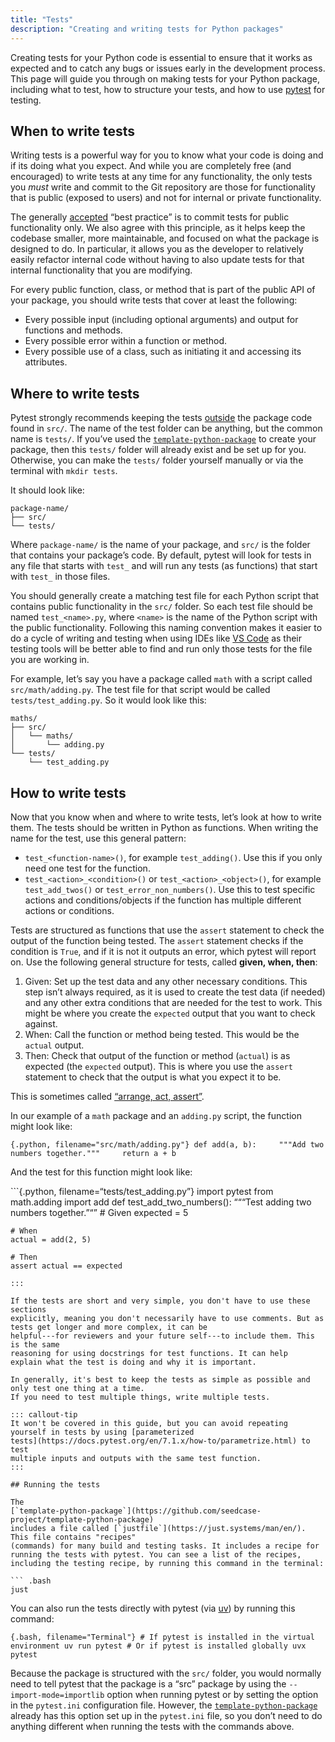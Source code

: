 ```yaml
---
title: "Tests"
description: "Creating and writing tests for Python packages"
---
```


Creating tests for your Python code is essential to ensure that it works
as expected and to catch any bugs or issues early in the development
process. This page will guide you through on making tests for your
Python package, including what to test, how to structure your tests, and
how to use [pytest](https://docs.pytest.org/en/stable/) for testing.

## When to write tests

Writing tests is a powerful way for you to know what your code is doing
and if its doing what you expect. And while you are completely free (and
encouraged) to write tests at any time for any functionality, the only
tests you *must* write and commit to the Git repository are those for
functionality that is public (exposed to users) and not for internal or
private functionality.

::: callout-note
The generally
[accepted](https://softwareengineering.stackexchange.com/questions/380287/why-is-unit-testing-private-methods-considered-as-bad-practice)
"best practice" is to commit tests for public functionality only. We
also agree with this principle, as it helps keep the codebase smaller,
more maintainable, and focused on what the package is designed to do. In
particular, it allows you as the developer to relatively easily refactor
internal code without having to also update tests for that internal
functionality that you are modifying.
:::

For every public function, class, or method that is part of the public
API of your package, you should write tests that cover at least the
following:

-   Every possible input (including optional arguments) and output for
    functions and methods.
-   Every possible error within a function or method.
-   Every possible use of a class, such as initiating it and accessing
    its attributes.

## Where to write tests

Pytest strongly recommends keeping the tests
[outside](https://docs.pytest.org/en/stable/explanation/goodpractices.html#tests-outside-application-code)
the package code found in `src/`. The name of the test folder can be
anything, but the common name is `tests/`. If you've used the
[`template-python-package`](https://github.com/seedcase-project/template-python-package)
to create your package, then this `tests/` folder will already exist and
be set up for you. Otherwise, you can make the `tests/` folder yourself
manually or via the terminal with `mkdir tests`.

It should look like:

```
package-name/
├── src/
└── tests/
```

Where `package-name/` is the name of your package, and `src/` is the
folder that contains your package's code. By default, pytest will look
for tests in any file that starts with `test_` and will run any tests
(as functions) that start with `test_` in those files.

You should generally create a matching test file for each Python script
that contains public functionality in the `src/` folder. So each test
file should be named `test_<name>.py`, where `<name>` is the name of the
Python script with the public functionality. Following this naming
convention makes it easier to do a cycle of writing and testing when
using IDEs like [VS Code](https://code.visualstudio.com/) as their
testing tools will be better able to find and run only those tests for
the file you are working in.

::: callout-tip
For example, let's say you have a package called `math` with a script
called `src/math/adding.py`. The test file for that script would be
called `tests/test_adding.py`. So it would look like this:

```
maths/
├── src/
│   └── maths/
│       └── adding.py
└── tests/
    └── test_adding.py
```
:::

## How to write tests

Now that you know when and where to write tests, let's look at how to
write them. The tests should be written in Python as functions. When
writing the name for the test, use this general pattern:

-   `test_<function-name>()`, for example `test_adding()`. Use this if
    you only need one test for the function.
-   `test_<action>_<condition>()` or `test_<action>_<object>()`, for
    example `test_add_twos()` or `test_error_non_numbers()`. Use this to
    test specific actions and conditions/objects if the function has
    multiple different actions or conditions.

Tests are structured as functions that use the `assert` statement to
check the output of the function being tested. The `assert` statement
checks if the condition is `True`, and if it is not it outputs an error,
which pytest will report on. Use the following general structure for
tests, called **given, when, then**:

1.  Given: Set up the test data and any other necessary conditions. This
    step isn't always required, as it is used to create the test data
    (if needed) and any other extra conditions that are needed for the
    test to work. This might be where you create the `expected` output
    that you want to check against.
2.  When: Call the function or method being tested. This would be the
    `actual` output.
3.  Then: Check that output of the function or method (`actual`) is as
    expected (the `expected` output). This is where you use the `assert`
    statement to check that the output is what you expect it to be.

This is sometimes called ["arrange, act,
assert"](https://docs.pytest.org/en/stable/explanation/anatomy.html).

:::: callout-tip
In our example of a `math` package and an `adding.py` script, the
function might look like:

`{.python, filename="src/math/adding.py"} def add(a, b):     """Add two numbers together."""     return a + b`

And the test for this function might look like:

\`\`\`{.python, filename="tests/test_adding.py"} import pytest from
math.adding import add def test_add_two_numbers(): """Test adding two
numbers together.""" \# Given expected = 5

```
# When
actual = add(2, 5)

# Then
assert actual == expected
```

```
:::

If the tests are short and very simple, you don't have to use these sections
explicitly, meaning you don't necessarily have to use comments. But as tests get longer and more complex, it can be
helpful---for reviewers and your future self---to include them. This is the same
reasoning for using docstrings for test functions. It can help
explain what the test is doing and why it is important.

In generally, it's best to keep the tests as simple as possible and only test one thing at a time.
If you need to test multiple things, write multiple tests.

::: callout-tip
It won't be covered in this guide, but you can avoid repeating yourself in tests by using [parameterized
tests](https://docs.pytest.org/en/7.1.x/how-to/parametrize.html) to test
multiple inputs and outputs with the same test function.
:::

## Running the tests

The
[`template-python-package`](https://github.com/seedcase-project/template-python-package)
includes a file called [`justfile`](https://just.systems/man/en/). This file contains "recipes"
(commands) for many build and testing tasks. It includes a recipe for
running the tests with pytest. You can see a list of the recipes,
including the testing recipe, by running this command in the terminal:

``` .bash
just
```

You can also run the tests directly with pytest (via
[uv](https://docs.astral.sh/uv/)) by running this command:

`{.bash, filename="Terminal"} # If pytest is installed in the virtual environment uv run pytest # Or if pytest is installed globally uvx pytest`

::: callout-tip
Because the package is structured with the `src/` folder, you would
normally need to tell pytest that the package is a "src" package by
using the `--import-mode=importlib` option when running pytest or by
setting the option in the `pytest.ini` configuration file. However, the
[`template-python-package`](https://github.com/seedcase-project/template-python-package)
already has this option set up in the `pytest.ini` file, so you don't
need to do anything different when running the tests with the commands
above.
:::
::::
